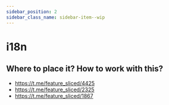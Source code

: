 ```yaml
---
sidebar_position: 2
sidebar_class_name: sidebar-item--wip
---
```



# i18n

<WIP ticket="171" />

## Where to place it? How to work with this?

- https://t.me/feature_sliced/4425
- https://t.me/feature_sliced/2325
- https://t.me/feature_sliced/1867

